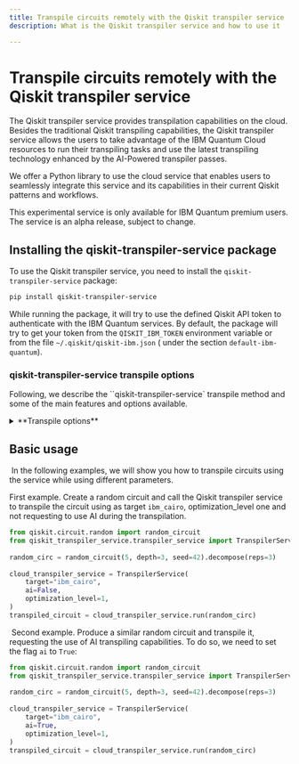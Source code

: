 ```yaml
---
title: Transpile circuits remotely with the Qiskit transpiler service
description: What is the Qiskit transpiler service and how to use it

---
```

# Transpile circuits remotely with the Qiskit transpiler service

The Qiskit transpiler service provides transpilation capabilities on the cloud.
Besides the traditional Qiskit transpiling capabilities, the Qiskit transpiler service allows the users to take advantage of the IBM Quantum Cloud resources to run their transpiling tasks and use the latest transpiling technology enhanced by the AI-Powered transpiler passes.

We offer a Python library to use the cloud service that enables users to seamlessly integrate this service and its capabilities in their current Qiskit patterns and workflows.

<Admonition type="note">
    This experimental service is only available for IBM Quantum premium users.
    The service is an alpha release, subject to change.
</Admonition>


## Installing the qiskit-transpiler-service package

To use the Qiskit transpiler service, you need to install the `qiskit-transpiler-service` package:

```sh
pip install qiskit-transpiler-service
```

While running the package, it will try to use the defined Qiskit API token to authenticate with the IBM Quantum services. By default, the package will try to get your token from the `QISKIT_IBM_TOKEN` environment variable or from the file `~/.qiskit/qiskit-ibm.json` ( under the section `default-ibm-quantum`).

### qiskit-transpiler-service transpile options

Following, we describe the ``qiskit-transpiler-service` transpile method and some of the main features and options available.

<details>
  <summary>
    **Transpile options**
  </summary>

- `target` (Optional, str) - It refers to a backend name as it would be expected by QiskitRuntimeService (i.e. `ibm_sherbrooke`). If this is set, the transpile method uses the layout from the specified backend for the transpilation operation. If any other option is set that impacts these settings,
such as `coupling_map`, it overrides the settings from `target`.
- `coupling_map` (Optional, List[List[int]]) - It refers to a valid coupling map list (i.e. [[0,1],[1,2]]). If this is set, the transpile method uses this coupling map for the transpilation operation. If defined, it will override any value entered for the option `target`.
- `optimization_level` (int) refers to the potential optimization level to apply during the transpilation process. The valid values for this option are [1,2,3], being 1 the lightest level of optimization and 3 the top level for optimizations.
- `ai` (bool) - It refers to the use of AI capabilities during the transpilation operation. The AI capabilities available can be for AIRouting transpiling passes or other AI synthesis methods. If the `ai` parameter is `True`, the service will apply different AI-powered transpiling passes depending on the `optimization_level` requested.
- `qiskit_transpile_options` (dict) - It refers to a Python dictionary object that can include any other option that is valid to be used in the [Qiskit transpile() method](https://docs.quantum.ibm.com/transpile/defaults-and-configuration-options). If the `qiskit_transpile_options` input includes optimization_level, it will be discarded in favor of the optimization_level used as param input. If the `qiskit_transpile_options` includes any option not recognized by the Qiskit `transpile()` method, the library will raise an error.

</details>


## Basic usage
​
In the following examples, we will show you how to transpile circuits using the service while using different parameters.


First example. Create a random circuit and call the Qiskit transpiler service to transpile the circuit using as target `ibm_cairo`, optimization_level one and not requesting to use AI during the transpilation.
​
```python
from qiskit.circuit.random import random_circuit
from qiskit_transpiler_service.transpiler_service import TranspilerService
​
random_circ = random_circuit(5, depth=3, seed=42).decompose(reps=3)
​
cloud_transpiler_service = TranspilerService(
    target="ibm_cairo",
    ai=False,
    optimization_level=1,
)
transpiled_circuit = cloud_transpiler_service.run(random_circ)
```
​
Second example. Produce a similar random circuit and transpile it, requesting the use of AI transpiling capabilities. To do so, we need to set the flag `ai` to `True`:
​
```python
from qiskit.circuit.random import random_circuit
from qiskit_transpiler_service.transpiler_service import TranspilerService
​
random_circ = random_circuit(5, depth=3, seed=42).decompose(reps=3)
​
cloud_transpiler_service = TranspilerService(
    target="ibm_cairo",
    ai=True,
    optimization_level=1,
)
transpiled_circuit = cloud_transpiler_service.run(random_circ)
```
​
​
